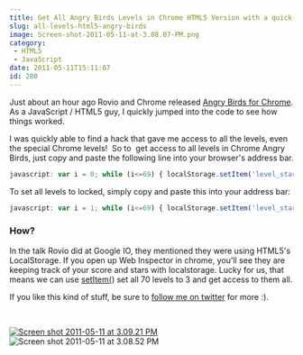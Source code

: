 ```yaml
---
title: Get All Angry Birds Levels in Chrome HTML5 Version with a quick hack
slug: all-levels-html5-angry-birds
image: Screen-shot-2011-05-11-at-3.08.07-PM.png
category:
 - HTML5
 - JavaScript
date: 2011-05-11T15:11:07
id: 280
---
```


Just about an hour ago Rovio and Chrome released [Angry Birds for Chrome](http://chrome.angrybirds.com/?version=hd). As a JavaScript / HTML5 guy, I quickly jumped into the code to see how things worked.

I was quickly able to find a hack that gave me access to all the levels, even the special Chrome levels!  So to  get access to all levels in Chrome Angry Birds, just copy and paste the following line into your browser's address bar.



```js
javascript: var i = 0; while (i<=69) { localStorage.setItem('level_star_'+i,'3'); i++; } window.location.reload();
```
To set all levels to locked, simply copy and paste this into your address bar:

```js
javascript: var i = 1; while (i<=69) { localStorage.setItem('level_star_'+i,'-1'); i++; } window.location.reload();
```
### How?
In the talk Rovio did at Google IO, they mentioned they were using HTML5's LocalStorage. If you open up Web Inspector in chrome, you'll see they are keeping track of your score and stars with localstorage. Lucky for us, that means we can use [setItem(](https://developer.mozilla.org/en/DOM/Storage#localStorage)) set all 70 levels to 3 and get access to them all.

If you like this kind of stuff, be sure to [follow me on twitter](http://twitter.com/wesbos) for more :).

 

[![](Screen-shot-2011-05-11-at-3.09.21-PM-300x225.png "Screen shot 2011-05-11 at 3.09.21 PM")](https://wesbos.com/wp-content/uploads/2011/05/Screen-shot-2011-05-11-at-3.08.52-PM.png)![](Screen-shot-2011-05-11-at-3.08.52-PM-300x225.png "Screen shot 2011-05-11 at 3.08.52 PM")
